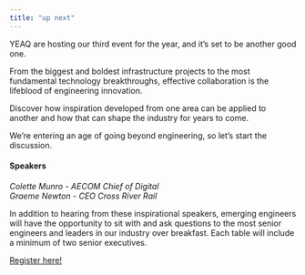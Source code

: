 ```yaml
---
title: "up next"
---
```


YEAQ are hosting our third event for the year, and it's set to be another good one.

From the biggest and boldest infrastructure projects to the most fundamental technology breakthroughs, effective collaboration is the lifeblood of engineering innovation.

Discover how inspiration developed from one area can be applied to another and how that can shape the industry for years to come.

We're entering an age of going beyond engineering, so let's start the discussion. 

#### Speakers
_Colette Munro - AECOM Chief of Digital_\
_Graeme Newton - CEO Cross River Rail_
 

In addition to hearing from these inspirational speakers, emerging engineers will have the opportunity to sit with and ask questions to the most senior engineers and leaders in our industry over breakfast. Each table will include a minimum of two senior executives. 

[Register here!](https://www.engineersaustralia.org.au/Event/excellence-through-collaboration-executive-breakfast)